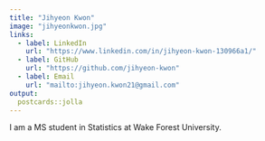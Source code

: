 ```yaml
---
title: "Jihyeon Kwon"
image: "jihyeonkwon.jpg"
links:
  - label: LinkedIn
    url: "https://www.linkedin.com/in/jihyeon-kwon-130966a1/"
  - label: GitHub
    url: "https://github.com/jihyeon-kwon"
  - label: Email
    url: "mailto:jihyeon.kwon21@gmail.com"
output:
  postcards::jolla
---
```

 
I am a MS student in Statistics at Wake Forest University. 
